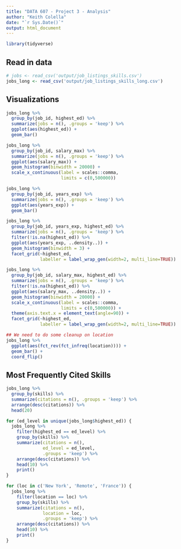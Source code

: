 ```yaml
---
title: "DATA 607 - Project 3 - Analysis"
author: "Keith Colella"
date: "`r Sys.Date()`"
output: html_document
---
```


```r
library(tidyverse)
```

## Read in data

```r
# jobs <- read_csv('output/job_listings_skills.csv')
jobs_long <- read_csv('output/job_listings_skills_long.csv')
```

## Visualizations

```r
jobs_long %>%
  group_by(job_id, highest_ed) %>%
  summarize(jobs = n(), .groups = 'keep') %>%
  ggplot(aes(highest_ed)) +
  geom_bar()

jobs_long %>%
  group_by(job_id, salary_max) %>%
  summarize(jobs = n(), .groups = 'keep') %>%
  ggplot(aes(salary_max)) +
  geom_histogram(binwidth = 20000) +
  scale_x_continuous(label = scales::comma,
                     limits = c(0,500000))

jobs_long %>%
  group_by(job_id, years_exp) %>%
  summarize(jobs = n(), .groups = 'keep') %>%
  ggplot(aes(years_exp)) +
  geom_bar()

jobs_long %>%
  group_by(job_id, years_exp, highest_ed) %>%
  summarize(jobs = n(), .groups = 'keep') %>%
  filter(!is.na(highest_ed)) %>%
  ggplot(aes(years_exp, ..density..)) +
  geom_histogram(binwidth = 3) +
  facet_grid(~highest_ed,
             labeller = label_wrap_gen(width=2, multi_line=TRUE))

jobs_long %>%
  group_by(job_id, salary_max, highest_ed) %>%
  summarize(jobs = n(), .groups = 'keep') %>%
  filter(!is.na(highest_ed)) %>%
  ggplot(aes(salary_max, ..density..)) +
  geom_histogram(binwidth = 20000) +
  scale_x_continuous(label = scales::comma,
                     limits = c(0,500000)) +
  theme(axis.text.x = element_text(angle=90)) +
  facet_grid(~highest_ed,
             labeller = label_wrap_gen(width=2, multi_line=TRUE))

## We need to do some cleanup on location
jobs_long %>%
  ggplot(aes(fct_rev(fct_infreq(location)))) +
  geom_bar() +
  coord_flip()
```

## Most Frequently Cited Skills

```r
jobs_long %>%
  group_by(skills) %>%
  summarize(citations = n(), .groups = 'keep') %>%
  arrange(desc(citations)) %>%
  head(20)

for (ed_level in unique(jobs_long$highest_ed)) {
  jobs_long %>%
    filter(highest_ed == ed_level) %>%
    group_by(skills) %>%
    summarize(citations = n(),
              ed_level = ed_level,
              .groups = 'keep') %>%
    arrange(desc(citations)) %>%
    head(10) %>%
    print()
}

for (loc in c('New York', 'Remote', 'France')) {
  jobs_long %>%
    filter(location == loc) %>%
    group_by(skills) %>%
    summarize(citations = n(),
              location = loc,
              .groups = 'keep') %>%
    arrange(desc(citations)) %>%
    head(10) %>%
    print()
}
```

